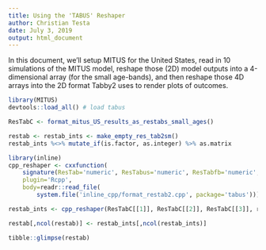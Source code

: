 ```yaml
---
title: Using the 'TABUS' Reshaper
author: Christian Testa
date: July 3, 2019
output: html_document
---
```


In this document, we'll setup MITUS for the United States, read in 10
simulations of the MITUS model, reshape those (2D) model outputs into a
4-dimensional array (for the small age-bands), and then reshape those 4D
arrays into the 2D format Tabby2 uses to render plots of outcomes.

```r
library(MITUS)
devtools::load_all() # load tabus
```

```r
ResTabC <- format_mitus_US_results_as_restabs_small_ages()
```

```r
restab <- restab_ints <- make_empty_res_tab2sm()
restab_ints %<>% mutate_if(is.factor, as.integer) %>% as.matrix
```

```r
library(inline)
cpp_reshaper <- cxxfunction(
	signature(ResTab='numeric', ResTabus='numeric', ResTabfb='numeric', res_tab2 = 'numeric'),
	plugin='Rcpp',
	body=readr::read_file(
		system.file('inline_cpp/format_restab2.cpp', package='tabus')))
```

```r
restab_ints <- cpp_reshaper(ResTabC[[1]], ResTabC[[2]], ResTabC[[3]], restab_ints)
```

```r
restab[,ncol(restab)] <- restab_ints[,ncol(restab_ints)]
```

```r
tibble::glimpse(restab)
```



